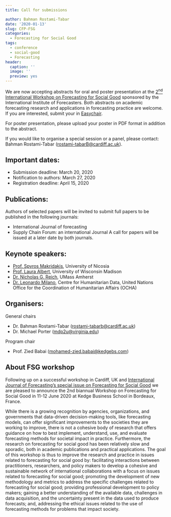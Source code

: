 ```yaml
---
title: Call for submissions

author: Bahman Rostami-Tabar
date: '2020-01-13'
slug: CFP-FSG
categories:
  - Forecasting for Social Good
tags:
  - conference
  - social-good
  - Forecasting
header:
  caption: ''
  image: ''
  preview: yes
---
```


We are now accepting abstracts for oral and poster presentation at the [2^nd^ International Workshop on Forecasting for Social Good](https://www.f4sg.org) sponsored by the International Institute of Forecasters. Both abstracts on academic forecasting research and applications in forecasting practice are welcome. If you are interested, submit your in [Easychair](https://easychair.org/my/conference?conf=f4sg#).

For poster presentation, please upload your poster in PDF format in addition to the abstract. 
 
If you would like to organise a special session or a panel, please contact: Bahman Rostami-Tabar (<rostami-tabarB@cardiff.ac.uk>).


## Important dates:

- Submission deadline: March 20, 2020 
- Notification to authors: March 27, 2020
- Registration deadline: April 15, 2020

## Publications:

Authors of selected papers will be invited to submit full papers to be published in the following journals:

- International Journal of forecasting
- Supply Chain Forum: an international Journal 
A call for papers will be issued at a later date by both journals.

## Keynote speakers:

- [Prof. Spyros Makridakis](https://scholar.google.com/citations?user=hPpgXPMAAAAJ&hl=en), University of Nicosia
- [Prof. Laura Albert](https://directory.engr.wisc.edu/ie/Faculty/Albert_Laura/), University of Wisconsin Madison
- [Dr. Nicholas G. Reich](https://reichlab.io/), UMass Amherst
- [Dr. Leonardo Milano](https://centre.humdata.org/), Centre for Humanitarian Data, United Nations Office for the Coordination of Humanitarian Affairs (OCHA)

## Organisers:

General chairs

- Dr. Bahman Rostami-Tabar (<rostami-tabarb@cardiff.ac.uk>)
- Dr. Michael Porter (<mdp2u@virginia.edu>)

Program chair

- Prof. Zied Babai (<mohamed-zied.babai@kedgebs.com>)

## About FSG workshop

Following up on a successful workshop in Cardiff, UK and [International Journal of Forecasting's special issue on Forecasting for Social Good](https://forecasters.org/blog/2018/04/12/ijf-forecasting-for-social-good/) we are pleased to announce the 2nd biannual Workshop on Forecasting for Social Good in 11-12 June 2020 at Kedge Business School in Bordeaux, France. 

While there is a growing recognition by agencies, organizations, and governments that data-driven decision-making tools, like forecasting models, can offer significant improvements to the societies they are working to improve, there is not a cohesive body of research that offers guidance on how to best implement, understand, use, and evaluate forecasting methods for societal impact in practice. Furthermore, the research on forecasting for social good has been relatively slow and sporadic, both in academic publications and practical applications. The goal of this workshop is thus to improve the research and practice in issues related to forecasting for social good by: facilitating interactions between practitioners, researchers, and policy makers to develop a cohesive and sustainable network of international collaborations with a focus on issues related to forecasting for social good; promoting the development of new methodology and metrics to address the specific challenges related to forecasting for social good; providing professional development to policy makers; gaining a better understanding of the available data, challenges in data acquisition, and the uncertainty present in the data used to produce forecasts; and, addressing the ethical issues related to the use of forecasting methods for problems that impact society.
